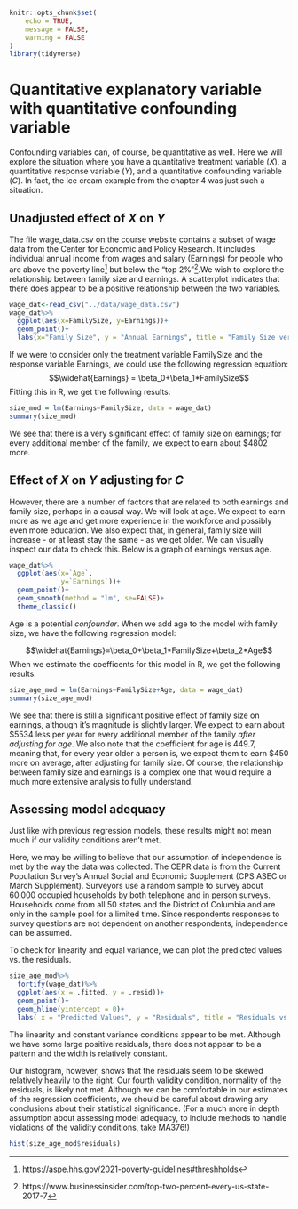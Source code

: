 ```r
knitr::opts_chunk$set(
	echo = TRUE,
	message = FALSE,
	warning = FALSE
)
library(tidyverse)
```
#  Quantitative explanatory variable with quantitative confounding variable

Confounding variables can, of course, be quantitative as well.  Here we will explore the situation where you have a quantitative treatment variable $(X)$, a quantitative response variable $(Y)$, and a quantitative confounding variable $(C)$.  In fact, the ice cream example from the chapter 4 was just such a situation.


## Unadjusted effect of $X$ on $Y$

The file wage_data.csv on the course website contains a subset of wage data from the Center for Economic and Policy Research. It includes individual annual income from wages and salary (Earnings) for people who are above the poverty line^[https://aspe.hhs.gov/2021-poverty-guidelines#threshholds] but below the "top 2\%"^[https://www.businessinsider.com/top-two-percent-every-us-state-2017-7].We wish to explore the relationship between family size and earnings.   A scatterplot indicates that there does appear to be a positive relationship between the two variables. 

```r
wage_dat<-read_csv("../data/wage_data.csv")
wage_dat%>%
  ggplot(aes(x=FamilySize, y=Earnings))+
  geom_point()+
  labs(x="Family Size", y = "Annual Earnings", title = "Family Size versus Annual Earnings")
```

If we were to consider only the treatment variable FamilySize and the response variable Earnings, we could use the following regression equation:
$$\widehat{Earnings} = \beta_0+\beta_1*FamilySize$$
Fitting this in R, we get the following results:

```r

size_mod = lm(Earnings~FamilySize, data = wage_dat)
summary(size_mod)
```

We see that there is a very significant effect of family size on earnings; for every additional member of the family, we expect to earn about $4802 more.

## Effect of $X$ on $Y$ adjusting for $C$

However, there are a number of factors that are related to both earnings and family size, perhaps in a causal way.  We will look at age.  We expect to earn more as we age and get more experience in the workforce and possibly even more education.  We also expect that, in general, family size will increase - or at least stay the same - as we get older.  We can visually inspect our data to check this.  Below is a graph of earnings versus age.

```r
wage_dat%>%
  ggplot(aes(x=`Age`,
             y=`Earnings`))+
  geom_point()+
  geom_smooth(method = "lm", se=FALSE)+
  theme_classic()
```

Age is a potential *confounder*.  When we add age to the model with family size, we have the following regression model:

$$\widehat{Earnings}=\beta_0+\beta_1*FamilySize+\beta_2*Age$$
When we estimate the coefficents for this model in R, we get the following results.
```r
size_age_mod = lm(Earnings~FamilySize+Age, data = wage_dat)
summary(size_age_mod)
```
We see that there is still a significant positive effect of family size on earnings, although it's magnitude is slightly larger.  We expect to earn about \$5534 less per year for every additional member of the family *after adjusting for age*.  We also note that the coefficient for age is 449.7, meaning that, for every year older a person is, we expect them to earn \$450 more on average, after adjusting for family size.  Of course, the relationship between family size and earnings is a complex one that would require a much more extensive analysis to fully understand.

## Assessing model adequacy

Just like with previous regression models, these results might not mean much if our validity conditions aren't met.

Here, we may be willing to believe that our assumption of independence is met by the way the data was collected.  The CEPR data is from the Current Population Survey's Annual Social and Economic Supplement (CPS ASEC or March Supplement).  Surveyors use a random sample to survey about 60,000 occupied households by both telephone and in person surveys.  Households come from all 50 states and the District of Columbia and are only in the sample pool for a limited time. Since respondents responses to survey questions are not dependent on another respondents, independence can be assumed.

To check for linearity and equal variance, we can plot the predicted values vs. the residuals.  
```r
size_age_mod%>%
  fortify(wage_dat)%>%
  ggplot(aes(x = .fitted, y = .resid))+
  geom_point()+
  geom_hline(yintercept = 0)+
  labs( x = "Predicted Values", y = "Residuals", title = "Residuals vs. predicted values")
```

The linearity and constant variance conditions appear to be met.  Although we have some large positive residuals, there does not appear to be a pattern and the width is relatively constant.

Our histogram, however, shows that the residuals seem to be skewed relatively heavily to the right.  Our fourth validity condition, normality of the residuals, is likely not met.  Although we can be comfortable in our estimates of the regression coefficients, we should be careful about drawing any conclusions about their statistical significance. (For a much more in depth assumption about assessing model adequacy, to include methods to handle violations of the validity conditions, take MA376!)

```r
hist(size_age_mod$residuals)
```
